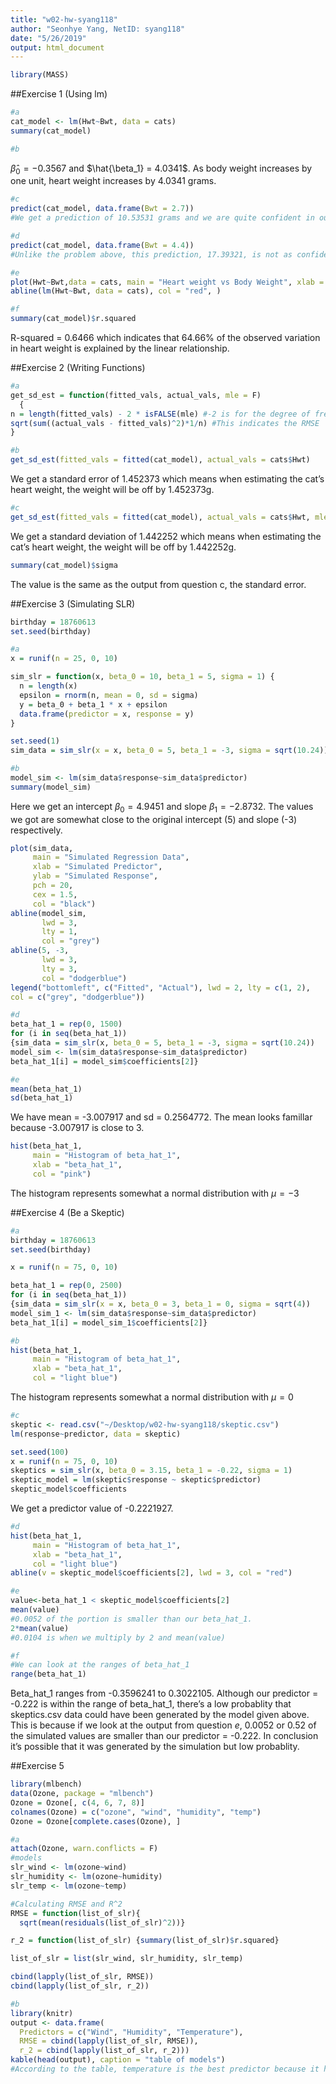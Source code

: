 ```yaml
---
title: "w02-hw-syang118"
author: "Seonhye Yang, NetID: syang118"
date: "5/26/2019"
output: html_document
---
```


```r
library(MASS)
```

##Exercise 1 (Using lm)
```r
#a
cat_model <- lm(Hwt~Bwt, data = cats)
summary(cat_model)
```

```r
#b
```
$\hat{\beta}_0 = -0.3567$ and $\hat{\beta_1} = 4.0341$. As body weight increases by one unit, heart weight increases by 4.0341 grams.

```r
#c
predict(cat_model, data.frame(Bwt = 2.7))
#We get a prediction of 10.53531 grams and we are quite confident in our prediction because 2.7 ranges within the data cats.  
```

```r
#d
predict(cat_model, data.frame(Bwt = 4.4))
#Unlike the problem above, this prediction, 17.39321, is not as confident because body weight 4.4kg is outside of the data range. 
```

```r
#e
plot(Hwt~Bwt,data = cats, main = "Heart weight vs Body Weight", xlab = "Body weight", ylab = "Heart weight")
abline(lm(Hwt~Bwt, data = cats), col = "red", )
```

```r
#f
summary(cat_model)$r.squared
```
R-squared = 0.6466 which indicates that 64.66% of the observed variation in heart weight is explained by the linear relationship.

##Exercise 2 (Writing Functions)
```r
#a
get_sd_est = function(fitted_vals, actual_vals, mle = F) 
  {
n = length(fitted_vals) - 2 * isFALSE(mle) #-2 is for the degree of freedom
sqrt(sum((actual_vals - fitted_vals)^2)*1/n) #This indicates the RMSE
}

```

```r
#b
get_sd_est(fitted_vals = fitted(cat_model), actual_vals = cats$Hwt)
```
We get a standard error of 1.452373 which means when estimating the cat's heart weight, the weight will be off by 1.452373g. 

```r
#c
get_sd_est(fitted_vals = fitted(cat_model), actual_vals = cats$Hwt, mle = T)
```
We get a standard deviation of 1.442252 which means when estimating the cat's heart weight, the weight will be off by 1.442252g. 

```r
summary(cat_model)$sigma
```
The value is the same as the output from question c, the standard error. 

##Exercise 3 (Simulating SLR)
```r
birthday = 18760613 
set.seed(birthday)

#a
x = runif(n = 25, 0, 10)

sim_slr = function(x, beta_0 = 10, beta_1 = 5, sigma = 1) {
  n = length(x)
  epsilon = rnorm(n, mean = 0, sd = sigma)
  y = beta_0 + beta_1 * x + epsilon
  data.frame(predictor = x, response = y)
}

set.seed(1)
sim_data = sim_slr(x = x, beta_0 = 5, beta_1 = -3, sigma = sqrt(10.24))
```

```r
#b
model_sim <- lm(sim_data$response~sim_data$predictor)
summary(model_sim)
```
Here we get an intercept $\beta_0 = 4.9451$ and slope $\beta_1 = -2.8732$. The values we got are somewhat close to the original intercept (5) and slope (-3) respectively. 

```r
plot(sim_data, 
     main = "Simulated Regression Data", 
     xlab = "Simulated Predictor", 
     ylab = "Simulated Response", 
     pch = 20,
     cex = 1.5,
     col = "black")
abline(model_sim,
       lwd = 3,
       lty = 1,
       col = "grey")
abline(5, -3,
       lwd = 3,
       lty = 3,
       col = "dodgerblue")
legend("bottomleft", c("Fitted", "Actual"), lwd = 2, lty = c(1, 2),
col = c("grey", "dodgerblue"))
```

```r
#d
beta_hat_1 = rep(0, 1500)
for (i in seq(beta_hat_1)) 
{sim_data = sim_slr(x, beta_0 = 5, beta_1 = -3, sigma = sqrt(10.24))
model_sim <- lm(sim_data$response~sim_data$predictor)
beta_hat_1[i] = model_sim$coefficients[2]}
```

```r
#e
mean(beta_hat_1)
sd(beta_hat_1)
```
We have mean = -3.007917 and sd = 0.2564772. The mean looks famillar because -3.007917 is close to 3. 

```r
hist(beta_hat_1,
     main = "Histogram of beta_hat_1", 
     xlab = "beta_hat_1", 
     col = "pink")
```
The histogram represents somewhat a normal distribution with $\mu = -3$

##Exercise 4 (Be a Skeptic)
```r
#a
birthday = 18760613
set.seed(birthday)

x = runif(n = 75, 0, 10)

beta_hat_1 = rep(0, 2500)
for (i in seq(beta_hat_1)) 
{sim_data = sim_slr(x = x, beta_0 = 3, beta_1 = 0, sigma = sqrt(4))
model_sim_1 <- lm(sim_data$response~sim_data$predictor)
beta_hat_1[i] = model_sim_1$coefficients[2]}
```

```r
#b
hist(beta_hat_1,
     main = "Histogram of beta_hat_1", 
     xlab = "beta_hat_1", 
     col = "light blue")
```
The histogram represents somewhat a normal distribution with $\mu = 0$

```r
#c
skeptic <- read.csv("~/Desktop/w02-hw-syang118/skeptic.csv")
lm(response~predictor, data = skeptic)
```

```r
set.seed(100)
x = runif(n = 75, 0, 10)
skeptics = sim_slr(x, beta_0 = 3.15, beta_1 = -0.22, sigma = 1)
skeptic_model = lm(skeptic$response ~ skeptic$predictor)
skeptic_model$coefficients
```
We get a predictor value of -0.2221927. 

```r
#d
hist(beta_hat_1,
     main = "Histogram of beta_hat_1", 
     xlab = "beta_hat_1", 
     col = "light blue")
abline(v = skeptic_model$coefficients[2], lwd = 3, col = "red")
```

```r
#e
value<-beta_hat_1 < skeptic_model$coefficients[2]
mean(value)
#0.0052 of the portion is smaller than our beta_hat_1.
2*mean(value)
#0.0104 is when we multiply by 2 and mean(value) 
```

```r
#f
#We can look at the ranges of beta_hat_1 
range(beta_hat_1)
```
Beta_hat_1 ranges from -0.3596241 to 0.3022105. Although our predictor = -0.222 is within the range of beta_hat_1, there's a low probablity that skeptics.csv data could have been generated by the model given above. This is because if we look at the output from question $e$, $0.0052$ or $0.52%$ of the simulated values are smaller than our predictor = -0.222. In conclusion it's possible that it was generated by the simulation but low probablity. 

##Exercise 5
```r
library(mlbench)
data(Ozone, package = "mlbench")
Ozone = Ozone[, c(4, 6, 7, 8)]
colnames(Ozone) = c("ozone", "wind", "humidity", "temp") 
Ozone = Ozone[complete.cases(Ozone), ]
```

```r
#a
attach(Ozone, warn.conflicts = F)
#models
slr_wind <- lm(ozone~wind)
slr_humidity <- lm(ozone~humidity)
slr_temp <- lm(ozone~temp)

#Calculating RMSE and R^2
RMSE = function(list_of_slr){
  sqrt(mean(residuals(list_of_slr)^2))}

r_2 = function(list_of_slr) {summary(list_of_slr)$r.squared}

list_of_slr = list(slr_wind, slr_humidity, slr_temp)

cbind(lapply(list_of_slr, RMSE))
cbind(lapply(list_of_slr, r_2))
```

```r
#b
library(knitr)
output <- data.frame(
  Predictors = c("Wind", "Humidity", "Temperature"),
  RMSE = cbind(lapply(list_of_slr, RMSE)),
  r_2 = cbind(lapply(list_of_slr, r_2)))
kable(head(output), caption = "table of models")
#According to the table, temperature is the best predictor because it has the lowest RMSE
```
 

